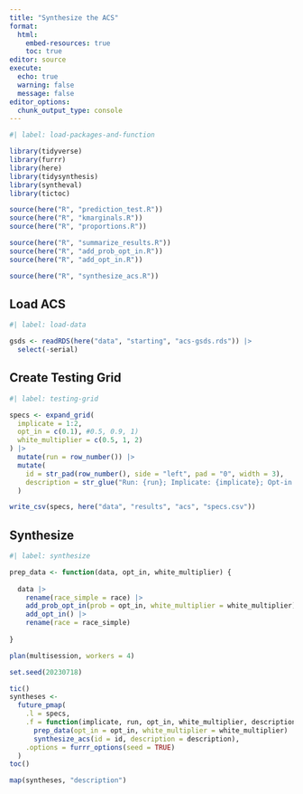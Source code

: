```yaml
---
title: "Synthesize the ACS"
format: 
  html:
    embed-resources: true
    toc: true
editor: source
execute:
  echo: true
  warning: false
  message: false
editor_options: 
  chunk_output_type: console
---
```


```r
#| label: load-packages-and-function

library(tidyverse)
library(furrr)
library(here)
library(tidysynthesis)
library(syntheval)
library(tictoc)

source(here("R", "prediction_test.R"))
source(here("R", "kmarginals.R"))
source(here("R", "proportions.R"))

source(here("R", "summarize_results.R"))
source(here("R", "add_prob_opt_in.R"))
source(here("R", "add_opt_in.R"))

source(here("R", "synthesize_acs.R"))

```

## Load ACS

```r
#| label: load-data

gsds <- readRDS(here("data", "starting", "acs-gsds.rds")) |>
  select(-serial)

```

## Create Testing Grid

```r
#| label: testing-grid

specs <- expand_grid(
  implicate = 1:2, 
  opt_in = c(0.1), #0.5, 0.9, 1)
  white_multiplier = c(0.5, 1, 2)
) |>
  mutate(run = row_number()) |>
  mutate(
    id = str_pad(row_number(), side = "left", pad = "0", width = 3),
    description = str_glue("Run: {run}; Implicate: {implicate}; Opt-in: {opt_in}; White Mulitplier: {white_multiplier}")
  )

write_csv(specs, here("data", "results", "acs", "specs.csv"))

```

## Synthesize

```r
#| label: synthesize

prep_data <- function(data, opt_in, white_multiplier) {
  
  data |>
    rename(race_simple = race) |>
    add_prob_opt_in(prob = opt_in, white_multiplier = white_multiplier) |>
    add_opt_in() |>
    rename(race = race_simple)
  
}

plan(multisession, workers = 4)

set.seed(20230718)

tic()
syntheses <- 
  future_pmap(
    .l = specs,
    .f = function(implicate, run, opt_in, white_multiplier, description, id) gsds |>
      prep_data(opt_in = opt_in, white_multiplier = white_multiplier) |>
      synthesize_acs(id = id, description = description),
    .options = furrr_options(seed = TRUE)
  )
toc()

map(syntheses, "description")

```

